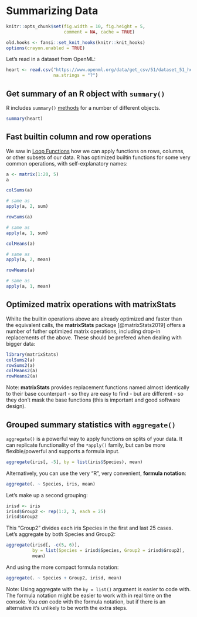 # Summarizing Data {#summarize}

```r
knitr::opts_chunk$set(fig.width = 10, fig.height = 5,
                      comment = NA, cache = TRUE)
```

```r
old.hooks <- fansi::set_knit_hooks(knitr::knit_hooks)
options(crayon.enabled = TRUE)
```

Let's read in a dataset from OpenML:

```r
heart <- read.csv("https://www.openml.org/data/get_csv/51/dataset_51_heart-h.arff",
                  na.strings = "?")
```


## Get summary of an R object with `summary()`

R includes `summary()` [methods](#s3methods) for a number of different objects. 

```r
summary(heart)
```

## Fast builtin column and row operations

We saw in [Loop Functions](#loopfns) how we can apply functions on rows, columns, or other subsets of our data. R has optimized builtin functions for some very common operations, with self-explanatory names:

```r
a <- matrix(1:20, 5)
a
```

```r
colSums(a)

# same as
apply(a, 2, sum)
```

```r
rowSums(a)

# same as
apply(a, 1, sum)
```

```r
colMeans(a)

# same as
apply(a, 2, mean)
```

```r
rowMeans(a)

# same as
apply(a, 1, mean)
```

## Optimized matrix operations with **matrixStats**

Whilte the builtin operations above are already optimized and faster than the equivalent calls, the **matrixStats** package [@matrixStats2019] offers a number of futher optimized matrix operations, including drop-in replacements of the above. These should be prefered when dealing with bigger data:

```r
library(matrixStats)
colSums2(a)
rowSums2(a)
colMeans2(a)
rowMeans2(a)
```

Note: **matrixStats** provides replacement functions named almost identically to their base counterpart - so they are easy to find - but are different - so they don't mask the base functions (this is important and good software design).

## Grouped summary statistics with `aggregate()`

`aggregate()` is a powerful way to apply functions on splits of your data. It can replicate functionality of the `*apply()` family, but can be more flexible/powerful and supports a formula input.

```r
aggregate(iris[, -5], by = list(iris$Species), mean)
```

Alternatively, you can use the very "R", very convenient, **formula notation**:

```r
aggregate(. ~ Species, iris, mean)
```

Let's make up a second grouping:

```r
irisd <- iris
irisd$Group2 <- rep(1:2, 3, each = 25)
irisd$Group2
```

This "Group2" divides each iris Species in the first and last 25 cases.  
Let's aggregate by both Species and Group2:

```r
aggregate(irisd[, -c(5, 6)],
          by = list(Species = irisd$Species, Group2 = irisd$Group2),
          mean)
```

And using the more compact formula notation:
```r
aggregate(. ~ Species + Group2, irisd, mean)
```

Note: Using aggregate with the `by = list()` argument is easier to code with. The formula notation might be easier to work with in real time on the console. You *can* code with the formula notation, but if there is an alternative it's unlikely to be worth the extra steps.
